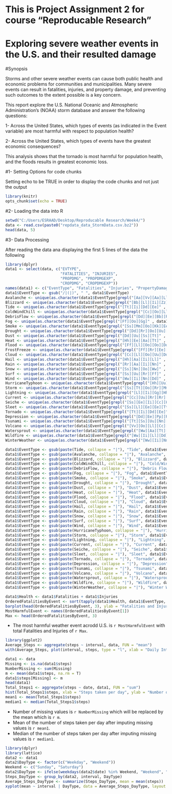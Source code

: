 This is Project Assignment 2 for course "Reproducable Research"
==============================================================

Exploring severe weather events in the U.S. and their resulted damage
=====================================================================

#Synopsis

Storms and other severe weather events can cause both public health and economic problems for communities and municipalities. Many severe events can result in fatalities, injuries, and property damage, and preventing such outcomes to the extent possible is a key concern.

This report explore the U.S. National Oceanic and Atmospheric Administration's (NOAA) storm database and answer the following questions:

1- Across the United States, which types of events (as indicated in the Event variable) are most harmful with respect to population health?

2- Across the United States, which types of events have the greatest economic consequences?

This analysis shows that the tornado is most harmful for population health, and the floods results in greatest economic loss.

#1- Setting Options for code chunks

Setting echo to be TRUE in order to display the code chunks and not just the output
```{r setoptions, echo=FALSE}
library(knitr)
opts_chunk$set(echo = TRUE)
```

#2- Loading the data into R
```{r Loading the data}
setwd("C:/Users/ESRAAD/Desktop/Reproducable Research/Week4/")
data <- read.csv(paste0("repdata_data_StormData.csv.bz2"))
head(data, 5)
```

#3- Data Processing

After reading the data ana displaying the first 5 lines of the data the following 
```{r Transform the data}
library(dplyr)
data1 <- select(data, c("EVTYPE", 
                        "FATALITIES", "INJURIES", 
                        "PROPDMG", "PROPDMGEXP", 
                        "CROPDMG", "CROPDMGEXP"))
names(data1) <- c("EventType", "Fatalities", "Injuries", "PropertyDamage", "PropertyDamageExp", "CropDamage", "CropDamageExp")
data1$EventType <- gsub("/|(|)", " ", data1$EventType)
Avalanche <- unique(as.character(data1$EventType[grepl("[Aa][Vv][Aa][Ll][Aa]", data1$EventType) == TRUE]))
Blizzard <- unique(as.character(data1$EventType[grepl("[Bb][Ll][Ii][Zz]", data1$EventType) == TRUE]))
Tide <- unique(as.character(data1$EventType[grepl("[Tt][Ii][Dd][Ee]" , data1$EventType) == TRUE]))
ColdWindChill <- unique(as.character(data1$EventType[grepl("[Cc][Oo][Ll][Dd]" , data1$EventType) | grepl("[Cc][Hh][Ii][Ll][Ll]" , data1$EventType) == TRUE]))
DebrisFlow <- unique(as.character(data1$EventType[grepl("[Dd][Ee][Bb][Rr][Ii][Ss]" , data1$EventType) == TRUE]))
Fog <- unique(as.character(data1$EventType[grepl("[Ff][Oo][Gg]" , data1$EventType) == TRUE]))
Smoke <- unique(as.character(data1$EventType[grepl("[Ss][Mm][Oo][Kk][Ee]" , data1$EventType) == TRUE]))
Drought <- unique(as.character(data1$EventType[grepl("[Dd][Rr][Oo][Uu][Gg][Hh][Tt]" , data1$EventType) == TRUE]))
Dust <- unique(as.character(data1$EventType[grepl("[Dd][Uu][Ss][Tt]" , data1$EventType) == TRUE]))
Heat <- unique(as.character(data1$EventType[grepl("[Hh][Ee][Aa][Tt]" , data1$EventType) == TRUE]))
Flood <- unique(as.character(data1$EventType[grepl("[Ff][Ll][Oo][Oo][Dd]" , data1$EventType) == TRUE]))
FrostFreeze <- unique(as.character(data1$EventType[grepl("[Ff][Rr][Ee][Ee][Zz]" , data1$EventType) | grepl("[Ff][Rr][Oo][Ss][Tt]" , data1$EventType) == TRUE]))
Cloud <- unique(as.character(data1$EventType[grepl("[Cc][Ll][Oo][Uu][Dd]" , data1$EventType) == TRUE]))
Hail <- unique(as.character(data1$EventType[grepl("[Hh][Aa][Ii][Ll]" , data1$EventType) == TRUE]))
Rain <- unique(as.character(data1$EventType[grepl("[Rr][Aa][Ii][Nn]" , data1$EventType) == TRUE]))
Snow <- unique(as.character(data1$EventType[grepl("[Ss][Nn][Oo][Ww]" , data1$EventType) == TRUE]))
Surf <- unique(as.character(data1$EventType[grepl("[Ss][Uu][Rr][Ff]" , data1$EventType) == TRUE]))
Wind <- unique(as.character(data1$EventType[grepl("[Ww][Ii][Nn][Dd]" , data1$EventType) == TRUE]))
HurricaneTyphoon <- unique(as.character(data1$EventType[grepl("[Hh][Uu][Rr][Rr][Ii][Cc][Aa][Nn]" , data1$EventType) | grepl("[Tt][Yy][Pp][Hh][Oo][Oo][Nn]" , data1$EventType) == TRUE]))
Storm <- unique(as.character(data1$EventType[grepl("[Ss][Tt][Oo][Rr][Mm]" , data1$EventType) == TRUE]))
Lightning <- unique(as.character(data1$EventType[grepl("[Ll][Ii][Gg][Hh][Tt][Nn][Ii][Nn][Gg]" , data1$EventType) == TRUE]))
Current <- unique(as.character(data1$EventType[grepl("[Cc][Uu][Rr][Rr][Ee][Nn][Tt]" , data1$EventType) == TRUE]))
Seiche <- unique(as.character(data1$EventType[grepl("[Ss][Ee][Ii][Cc][Hh][Ee]" , data1$EventType) == TRUE]))
Sleet <- unique(as.character(data1$EventType[grepl("[Ss][Ll][Ee][Ee][Tt]" , data1$EventType) == TRUE]))
Tornado <- unique(as.character(data1$EventType[grepl("[Tt][Ii][Dd][Ee]" , data1$EventType) == TRUE]))
Depression <- unique(as.character(data1$EventType[grepl("[Dd][Ee][Pp][Rr][Ee][Ss][Ss][Ii][Oo][Nn]" , data1$EventType) == TRUE]))
Tsunami <- unique(as.character(data1$EventType[grepl("[Tt][Ss][Uu][Nn][Aa][Mm][Ii]" , data1$EventType) == TRUE]))
Volcano <- unique(as.character(data1$EventType[grepl("[Vv][Oo][Ll][Cc][Aa][Nn]" , data1$EventType) == TRUE]))
Watersprout <- unique(as.character(data1$EventType[grepl("[Ww][Aa][Tt][Ee][Rr]" , data1$EventType) == TRUE]))
Wildfire <- unique(as.character(data1$EventType[grepl("[Ww][Ii][Ll][Dd][Ff][Ii][Rr][Ee]" , data1$EventType) == TRUE]))
WinterWeather <- unique(as.character(data1$EventType[grepl("[Ww][Ii][Nn][Tt][Ee][Rr]" , data1$EventType) & grepl("[Ww][Ee][Aa][Tt][Hh][Ee][Rr]" , data1$EventType) == TRUE]))

data1$EventType <- gsub(paste(Tide, collapse = "|"), "Tide", data1$EventType, perl = TRUE)
data1$EventType <- gsub(paste(Avalanche, collapse = "|"), "Avalanche", data1$EventType, perl = TRUE)
data1$EventType <- gsub(paste(Blizzard, collapse = "|"), "Blizzard", data1$EventType, perl = TRUE)
data1$EventType <- gsub(paste(ColdWindChill, collapse = "|"), "Cold/Wind Chill", data1$EventType, perl = TRUE)
data1$EventType <- gsub(paste(DebrisFlow, collapse = "|"), "Debris Flow", data1$EventType, perl = TRUE)
data1$EventType <- gsub(paste(Fog, collapse = "|"), "Fog", data1$EventType, perl = TRUE)
data1$EventType <- gsub(paste(Smoke, collapse = "|"), "Smoke", data1$EventType, perl = TRUE)
data1$EventType <- gsub(paste(Drought, collapse = "|"), "Drought", data1$EventType, perl = TRUE)
data1$EventType <- gsub(paste(Dust, collapse = "|"), "Dust", data1$EventType, perl = TRUE)
data1$EventType <- gsub(paste(Heat, collapse = "|"), "Heat", data1$EventType, perl = TRUE)
data1$EventType <- gsub(paste(Flood, collapse = "|"), "Flood", data1$EventType, perl = TRUE)
data1$EventType <- gsub(paste(Cloud, collapse = "|"), "Cloud", data1$EventType, perl = TRUE)
data1$EventType <- gsub(paste(Hail, collapse = "|"), "Hail", data1$EventType, perl = TRUE)
data1$EventType <- gsub(paste(Rain, collapse = "|"), "Rain", data1$EventType, perl = TRUE)
data1$EventType <- gsub(paste(Snow, collapse = "|"), "Snow", data1$EventType, perl = TRUE)
data1$EventType <- gsub(paste(Surf, collapse = "|"), "Surf", data1$EventType, perl = TRUE)
data1$EventType <- gsub(paste(Wind, collapse = "|"), "Wind", data1$EventType, perl = TRUE)
data1$EventType <- gsub(paste(HurricaneTyphoon, collapse = "|"), "Hurricane/Typhoon", data1$EventType, perl = TRUE)
data1$EventType <- gsub(paste(Storm, collapse = "|"), "Storm", data1$EventType, perl = TRUE)
data1$EventType <- gsub(paste(Lightning, collapse = "|"), "Lightning", data1$EventType, perl = TRUE)
data1$EventType <- gsub(paste(Current, collapse = "|"), "Current", data1$EventType, perl = TRUE)
data1$EventType <- gsub(paste(Seiche, collapse = "|"), "Seiche", data1$EventType, perl = TRUE)
data1$EventType <- gsub(paste(Sleet, collapse = "|"), "Sleet", data1$EventType, perl = TRUE)
data1$EventType <- gsub(paste(Tornado, collapse = "|"), "Tornado", data1$EventType, perl = TRUE)
data1$EventType <- gsub(paste(Depression, collapse = "|"), "Depression", data1$EventType, perl = TRUE)
data1$EventType <- gsub(paste(Tsunami, collapse = "|"), "Tsunami", data1$EventType, perl = TRUE)
data1$EventType <- gsub(paste(Volcano, collapse = "|"), "Volcano", data1$EventType, perl = TRUE)
data1$EventType <- gsub(paste(Watersprout, collapse = "|"), "Watersprout", data1$EventType, perl = TRUE)
data1$EventType <- gsub(paste(Wildfire, collapse = "|"), "Wildfire", data1$EventType, perl = TRUE)
data1$EventType <- gsub(paste(WinterWeather, collapse = "|"), "Winter Weather", data1$EventType, perl = TRUE)


```

```{r Question 1 - Mean Total Number of Steps Taken per day}
data1$Health <- data1$Fatalities + data1$Injuries
OrderedFatalitiesByEvent <- sort(tapply(data1$Health, data1$EventType, sum), decreasing = TRUE)
barplot(head(OrderedFatalitiesByEvent, 3), ylab = "Fatalities and Injuries", xlab = "Event Type", main = "Most harmful weather events on population health across U.S.")
MostHarmfulEvent <- names(OrderedFatalitiesByEvent[1])
Max <- head(OrderedFatalitiesByEvent, 3)
```
- The most harmful weather event acrodd U.S. is `r MostHarmfulEvent` with total Fatalities and Injuries of `r Max`.


```{r Question 2 - Average daily activity pattern}
library(ggplot2)
Average_Steps <- aggregate(steps ~ interval, data, FUN = "mean")
with(Average_Steps, plot(interval, steps, type = "l", xlab = "Daily Intervals", ylab = "Average Number of Steps"))
```


```{r Question 3 - Imputing Missing Values}
data1 <- data
Missing <- is.na(data1$steps)
NumberMissing <- sum(Missing)
m <- mean(data1$steps, na.rm = T)
data1$steps[Missing] <- m
head(data1)
Total_Steps1 <- aggregate(steps ~ date, data1, FUN = "sum")
hist(Total_Steps1$steps, xlab = "Steps taken per day", ylab = "Number of Days", main = "Total Number of seps taken by day")
mean1 <- mean(Total_Steps1$steps)
median1 <- median(Total_Steps1$steps)
```
- Number of missing values is `r NumberMissing` which will be replaced by the mean which is `r m`.
- Mean of the number of steps taken per day after imputing missing values is `r mean1`.
- Median of the number of steps taken per day after imputing missing values is `r median1`.

```{r Question 4 - Differences in activity patterns between weekdays and weekends}
library(dplyr)
library(lattice)
data2 <- data1
data2$DayType <- factor(c("Weekday", "Weekend"))
Weekend <- c("Sunday", "Saturday")
data2$DayType <- ifelse(weekdays(data2$date) %in% Weekend, "Weekend", "Weekday")
Steps_DayType <- group_by(data2, interval, DayType)
Average_Steps_DayType <- summarize(Steps_DayType, mean = mean(steps))
xyplot(mean ~ interval | DayType, data = Average_Steps_DayType, layout = c(1,2), type = "l", xlab = "Daily Intervals", ylab = "Average Number of steps")
```



